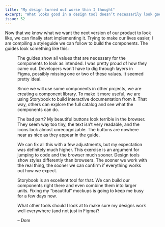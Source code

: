 ```yaml
---
title: "My design turned out worse than I thought"
excerpt: "What looks good in a design tool doesn’t necessarily look good in a browser as well."
issue: 52
---
```


Now that we know what we want the next version of our product to look like, we can finally start implementing it. Trying to make our lives easier, I am compiling a styleguide we can follow to build the components. The guides look something like this:

<Figure
  alt="An excerpt from our style documentation, detailing  the dimensions, colors, and other attributes of a button."
  caption="An excerpt from our style documentation, detailing  the dimensions, colors, and other attributes of a button."
  src="/assets/newsletters/my-design-turned-out-worse-than-i-thought/button-documentation.png"
/>

The guides show all values that are necessary for the components to look as intended. I was pretty proud of how they came out. Developers won’t have to dig through layers in Figma, possibly missing one or two of these values. It seemed pretty ideal.

Since we will use some components in other projects, we are creating a component library. To make it more useful, we are using Storybook to build interactive documentation from it. That way, others can explore the full catalog and see what the components can do.

The bad part? My beautiful buttons look terrible in the browser. They seem way too tiny, the text isn’t very readable, and the icons look almost unrecognizable. The buttons are nowhere near as nice as they appear in the guide.

We can fix all this with a few adjustments, but my expectation was definitely much higher. This exercise is an argument for jumping to code and the browser much sooner. Design tools show styles differently than browsers. The sooner we work with the real thing, the sooner we can confirm if everything works out how we expect.

Storybook is an excellent tool for that. We can build our components right there and even combine them into larger units. Fixing my “beautiful” mockups is going to keep me busy for a few days now.

What other tools should I look at to make sure my designs work well everywhere (and not just in Figma)?

– Dom
